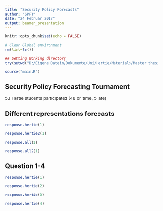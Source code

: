 ```yaml
---
title: "Security Policy Forecasts"
author: "SPFT"
date: "24 Februar 2017"
output: beamer_presentation
---
```


```r
knitr::opts_chunk$set(echo = FALSE)

# Clear Global environment
rm(list=ls())

## Setting Working directory
try(setwd("D:/Eigene Datein/Dokumente/Uni/Hertie/Materials/Master thesis/SecurityPolicyForecastingTournament"), silent = TRUE)

source("main.R")
```

## Security Policy Forecasting Tournament

53 Hertie students participated
(48 on time, 5 late)


## Different representations forecasts
```r
response.hertie(1)

response.hertie2(1)
```

```r
response.all(1)

response.all2(1)
```

## Question 1-4

```r
response.hertie(1)

response.hertie(2)
```

```r
response.hertie(3)

response.hertie(4)
```
